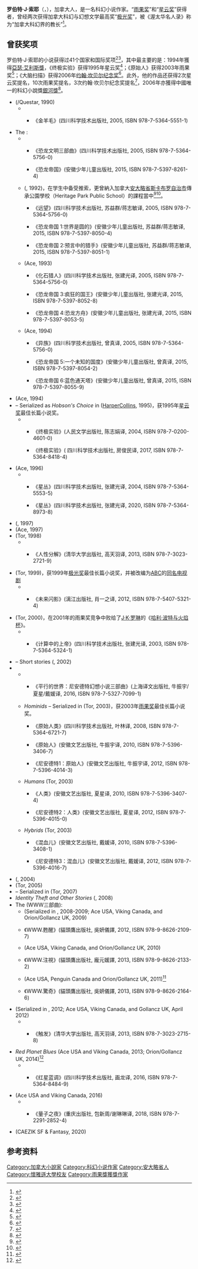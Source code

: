 {{Infobox Writer <!-- for more information see [[:Template:Infobox_Writer/doc|:Template:Infobox Writer/doc]] -->
| name = 罗伯特·J·索耶
| image =Robert j sawyer in 2005.jpg
| imagesize =
| caption =
| pseudonym =
| birthdate = {{birth date and age|1960|4|29}}
| birthplace = [[加拿大|加拿大]][[渥太华|渥太华]]
| deathdate =
| deathplace =
| occupation = [[小說家|小說家]]
| nationality = [[加拿大|加拿大]]
| period = 1979年-至今
| genre = [[科幻小說|科幻小說]]
| subject =
| movement =
| notableworks =《[[终极实验|终极实验]]》、《[[计算中的上帝|计算中的上帝]]》、《[[恐龙文明三部曲|恐龙文明三部曲]]》
| influences =
| influenced =
| signature =
| website =
}} '''罗伯特·J·索耶'''（'''{{lang|en|Robert J. Sawyer}}'''，{{bd|1960年|4月29日|catIdx=Robert J. Sawyer}}），加拿大人，是一名科幻小说作家。“[[雨果奖|雨果奖]]”和“[[星云奖|星云奖]]”获得者，曾经两次获得加拿大科幻与幻想文学最高奖“[[极光奖|极光奖]]”，被《渥太华名人录》称为“加拿大科幻界的教长”<ref>{{Cite book zh | author = [加]罗伯特·J·索耶 | title = 星丛 | publisher = 四川科学技术出版社 | date = 2004年 | isbn= 7536455534}}</ref>。

== 曾获奖项 ==

罗伯特·J·索耶的小说获得过41个国家和国际奖项<ref name="cv">{{cite web
| url=http://www.sfwriter.com/cv.htm
| title=Robert J. Sawyer Curriculum Vitae
| date=2007
| author=Robert J. Sawyer
| accessdate=2007-08-08
}}</ref><ref name="locusawardsdb">{{cite web
 |url         = http://www.locusmag.com/SFAwards/Db/NomLit116.html#4576
 |title       = ''Locus'' Index to Science Fiction Awards
 |date        = 2007
 |author      = Mark R. Kelly
 |accessdate  = 2007-09-25
 |deadurl     = yes
 |archiveurl  = https://web.archive.org/web/20070927191016/http://www.locusmag.com/SFAwards/Db/NomLit116.html#4576
 |archivedate = 2007-09-27
}}</ref>，其中最主要的是：1994年獲得[[亞瑟·艾利斯獎|亞瑟·艾利斯獎]]，《终极实验》获得1995年星云奖<ref name="nebulawin">{{cite web
| url=http://sfwriter.com/prnewi95.htm
| title=Nebula Award win for ''The Terminal Experiment''
| date=1995
| author=SFWRITER.COM Inc.
| accessdate=2007-09-25
}}</ref>；《原始人》获得2003年雨果奖<ref name="hugowin">{{cite web
| url=http://sfwriter.com/prhuwi03.htm
| title=Hugo Award win for ''Hominids''
| date=2003
| author=SFWRITER.COM Inc.
| accessdate=2007-09-25
}}</ref>；《大脑扫描》获得2006年[[约翰·坎贝尔纪念奖|约翰·坎贝尔纪念奖]]<ref name="campbellwin">{{cite web
| url=http://sfwriter.com/campbell.htm
| title=John W. Campbell Memorial Award win for ''Mindscan''
| date=2006
| author=SFWRITER.COM Inc.
| accessdate=2007-09-25
}}</ref>。此外，他的作品还获得2次星云奖提名，10次雨果奖提名，3次约翰·坎贝尔纪念奖提名<ref name="locusawardsdb">{{cite web
 |url         = http://www.locusmag.com/SFAwards/Db/NomLit116.html#4576
 |title       = ''Locus'' Index to Science Fiction Awards
 |date        = 2007
 |author      = Mark R. Kelly
 |accessdate  = 2007-09-25
 |deadurl     = yes
 |archiveurl  = https://web.archive.org/web/20070927191016/http://www.locusmag.com/SFAwards/Db/NomLit116.html#4576
 |archivedate = 2007-09-27
}}</ref>，2006年亦獲得中國唯一的科幻小說獎[[銀河獎|銀河獎]]<ref>{{cite web
 |url        = http://hk.huaxia.com/wh/whxx/2007/00675321.html
 |title      = ''羅伯特?索耶獲中國科幻“銀河獎”
 |date       = 2007-08-29
 |accessdate = 2010-07-12
}}{{dead link|date=2018年4月 |bot=InternetArchiveBot |fix-attempted=yes }}</ref>。

* ''{{Link-en|Golden Fleece (novel)|Golden Fleece}}'' ({{Link-en|Warner Books}}/Questar, 1990)
*** {{flagicon|China}}《金羊毛》(四川科学技术出版社, 2005, ISBN 978-7-5364-5551-1)
* The {{Link-en|Quintaglio Ascension trilogy|Quintaglio Ascension trilogy}}:
*** {{flagicon|China}}《恐龙文明三部曲》(四川科学技术出版社, 2005, ISBN 978-7-5364-5756-0)
*** {{flagicon|China}}《恐龙帝国》(安徽少年儿童出版社, 2015, ISBN 978-7-5397-8261-4)
** ''{{Link-en|Far-Seer}}'' ({{Link-en|Ace Books}}, 1992)，在学生中备受推索，更曾納入加拿大[[安大略省|安大略省]][[斯卡布罗自治市|斯卡布罗自治市]]傳承公園學校（Heritage Park Public School）的課程當中<ref>{{Cite book zh | author = [加]罗伯特·J·索耶 | title =远望 | publisher = 四川科学技术出版社 | isbn=7536457561}}</ref><ref>{{cite web |url=http://www.sfwriter.com/about.htm |title=Science Fiction Writer Robert J. Sawyer: About the Author}}</ref>。
*** {{flagicon|China}}《远望》(四川科学技术出版社, 苏益群/蒋志敏译, 2005, ISBN 978-7-5364-5756-0)
*** {{flagicon|China}}《恐龙帝国 1:世界是圆的》(安徽少年儿童出版社, 苏益群/蒋志敏译, 2015, ISBN 978-7-5397-8050-4)
*** {{flagicon|China}}《恐龙帝国 2:预言中的猎手》(安徽少年儿童出版社, 苏益群/蒋志敏译, 2015, ISBN 978-7-5397-8051-1)
** ''{{Link-en|Fossil Hunter}}'' (Ace, 1993)
*** {{flagicon|China}}《化石猎人》(四川科学技术出版社, 张建光译, 2005, ISBN 978-7-5364-5756-0)
*** {{flagicon|China}}《恐龙帝国 3:疯狂的国王》(安徽少年儿童出版社, 张建光译, 2015, ISBN 978-7-5397-8052-8)
*** {{flagicon|China}}《恐龙帝国 4:恐龙方舟》(安徽少年儿童出版社, 张建光译, 2015, ISBN 978-7-5397-8053-5)
** ''{{Link-en|Foreigner (Robert J. Sawyer)|Foreigner}}'' (Ace, 1994)
*** {{flagicon|China}}《异族》(四川科学技术出版社, 曾真译, 2005, ISBN 978-7-5364-5756-0)
*** {{flagicon|China}}《恐龙帝国 5:一个未知的国度》(安徽少年儿童出版社, 曾真译, 2015, ISBN 978-7-5397-8054-2)
*** {{flagicon|China}}《恐龙帝国 6:蓝色通天塔》(安徽少年儿童出版社, 曾真译, 2015, ISBN 978-7-5397-8055-9)
* ''{{Link-en|End of an Era (novel)|End of an Era}}'' (Ace, 1994)
* ''{{Link-en|The Terminal Experiment}}'' –  Serialized as ''Hobson's Choice'' in {{Link-en|Analog Science Fiction}} ([[HarperCollins|HarperCollins]], 1995)，获1995年[[星云奖|星云奖]]最佳长篇小说奖。
*** {{flagicon|China}}《终极实验》(人民文学出版社, 陈志娟译, 2004, ISBN 978-7-0200-4601-0)
*** {{flagicon|China}}《终极实验》( 四川科学技术出版社, 房俊民译, 2017, ISBN 978-7-5364-8418-4)
* ''{{Link-en|Starplex}}'' (Ace, 1996)
*** {{flagicon|China}}《星丛》(四川科学技术出版社, 张建光译, 2004, ISBN 978-7-5364-5553-5)
*** {{flagicon|China}}《星丛》(四川科学技术出版社, 张建光译, 2020, ISBN 978-7-5364-8973-8)
* ''{{Link-en|Frameshift (novel)|Frameshift}}'' ({{Link-en|Tor Books}}, 1997)
* ''{{Link-en|Illegal Alien (Sawyer novel)|Illegal Alien}}'' (Ace, 1997)
* ''{{Link-en|Factoring Humanity}}'' (Tor, 1998)
*** {{flagicon|China}}《人性分解》(清华大学出版社, 高天羽译, 2013, ISBN 978-7-3023-2721-9)
* ''{{Link-en|Flashforward (novel)|Flashforward}}'' (Tor, 1999)，获1999年[[极光奖|极光奖]]最佳长篇小说奖，并被改编为[[美国广播公司|ABC]]的[[2分17秒|同名电视剧]]
*** {{flagicon|China}}《未来闪影》(漓江出版社, 肖一之译, 2012, ISBN 978-7-5407-5321-4)
* ''{{Link-en|Calculating God}}'' (Tor, 2000)，在2001年的雨果奖竞争中败给了[[J·K·罗琳|J·K·罗琳]]的《[[哈利·波特与火焰杯|哈利·波特与火焰杯]]》。
*** {{flagicon|China}}《计算中的上帝》(四川科学技术出版社, 张建光译, 2003, ISBN 978-7-5364-5324-1)
* ''{{Link-en|Iterations (short stories)|Iterations}}'' – Short stories ({{Link-en|Quarry Press}}, 2002)
* {{Link-en|The Neanderthal Parallax trilogy}} 
*** {{flagicon|China}}《平行的世界：尼安德特幻想小说三部曲》(上海译文出版社, 牛振宇/夏星/戴媛译, 2016, ISBN 978-7-5327-7099-1)
** ''Hominids'' – Serialized in {{Link-en|Analog Science Fiction}} (Tor, 2003)，获2003年[[雨果奖|雨果奖]]最佳长篇小说奖。
*** {{flagicon|China}}《原始人类》(四川科学技术出版社, 叶林译, 2008, ISBN 978-7-5364-6721-7)
*** {{flagicon|China}}《原始人》(安徽文艺出版社, 牛振宇译, 2010, ISBN 978-7-5396-3406-7)
*** {{flagicon|China}}《尼安德特1：原始人》(安徽文艺出版社, 牛振宇译, 2012, ISBN 978-7-5396-4014-3)
** ''Humans'' (Tor, 2003)
*** {{flagicon|China}}《人类》(安徽文艺出版社, 夏星译, 2010, ISBN 978-7-5396-3407-4)
*** {{flagicon|China}}《尼安德特2：人类》(安徽文艺出版社, 夏星译, 2012, ISBN 978-7-5396-4015-0)
** ''Hybrids'' (Tor, 2003)
*** {{flagicon|China}}《混血儿》(安徽文艺出版社, 戴媛译, 2010, ISBN 978-7-5396-3408-1)
*** {{flagicon|China}}《尼安德特3：混血儿》(安徽文艺出版社, 戴媛译, 2012, ISBN 978-7-5396-4016-7)
* ''{{Link-en|Relativity (short stories)|Relativity}}'' ({{Link-en|ISFiC Press}}, 2004)
* ''{{Link-en|Mindscan}}'' (Tor, 2005)
* ''{{Link-en|Rollback (novel)|Rollback}}'' – Serialized in {{Link-en|Analog Science Fiction}} (Tor, 2007)
* ''Identity Theft and Other Stories'' ({{Link-en|Red Deer Press}}, 2008)
* The {{Link-en|WWW Trilogy|The WWW trilogy}} (WWW三部曲):
** ''{{Link-en|Wake (Robert J. Sawyer novel)|Wake}}'' (Serialized in ''{{Link-en|Analog Science Fiction}}'', 2008-2009; Ace USA, Viking Canada, and Orion/Gollancz UK, 2009)
** {{flagicon|TWN}}《WWW.甦醒》(貓頭鷹出版社, 吳妍儀譯, 2012, ISBN 978-9-8626-2109-7)
** ''{{Link-en|Watch (novel)|Watch}}'' (Ace USA, Viking Canada, and Orion/Gollancz UK, 2010)
** {{flagicon|TWN}}《WWW.注視》(貓頭鷹出版社, 龐元媛譯, 2013, ISBN 978-9-8626-2133-2)
** ''{{Link-en|Wonder (Sawyer novel)|Wonder}}'' (Ace USA, Penguin Canada and Orion/Gollancz UK, 2011)<ref>{{cite web |url=https://www.sfwriter.com/exw3.htm |title=Wonder |author=Robert J. Sawyer }}</ref>
** {{flagicon|TWN}}《WWW.驚奇》(貓頭鷹出版社, 吳妍儀譯, 2013, ISBN 978-9-8626-2164-6)
* ''{{Link-en|Triggers (novel)|Triggers}}'' (Serialized in ''{{Link-en|Analog Science Fiction}}'', 2012; Ace USA, Viking Canada, and Gollancz UK, April 2012)
*** {{flagicon|China}}《触发》(清华大学出版社, 高天羽译, 2013, ISBN 978-7-3023-2715-8)
* ''Red Planet Blues'' (Ace USA and Viking Canada, 2013; Orion/Gollancz UK, 2014)<ref>{{cite web |url=http://upcoming4.me/news/book-news/robert-j-sawyer-red-planet-blues-cover-art-reveal-and-release-date |title=Robert J Sawyer – Red Planet Blues cover art reveal (and release date!) |url-status=dead |archiveurl=https://web.archive.org/web/20121111075624/http://upcoming4.me/news/book-news/robert-j-sawyer-red-planet-blues-cover-art-reveal-and-release-date |archivedate=2012-11-11 }}</ref>
*** {{flagicon|China}}《红星蓝调》(四川科学技术出版社, 画龙译, 2016, ISBN 978-7-5364-8484-9)
* ''{{Link-en|Quantum Night}}'' (Ace USA and Viking Canada, 2016)
*** {{flagicon|China}}《量子之夜》(重庆出版社, 包新周/谢琳琳译, 2018, ISBN 978-7-2291-2852-4)
* ''{{Link-en|The Oppenheimer Alternative}}'' (CAEZIK SF & Fantasy, 2020)

== 参考资料 ==
{{reflist}}

{{雨果奖最佳小说 2001～2020}}
{{Authority control}}
{{DEFAULTSORT:Sawyer, Robert J.}}

[[Category:加拿大小說家|Category:加拿大小說家]]
[[Category:科幻小说作家|Category:科幻小说作家]]
[[Category:安大略省人|Category:安大略省人]]
[[Category:懷雅遜大學校友|Category:懷雅遜大學校友]]
[[Category:雨果獎獲獎作家|Category:雨果獎獲獎作家]]